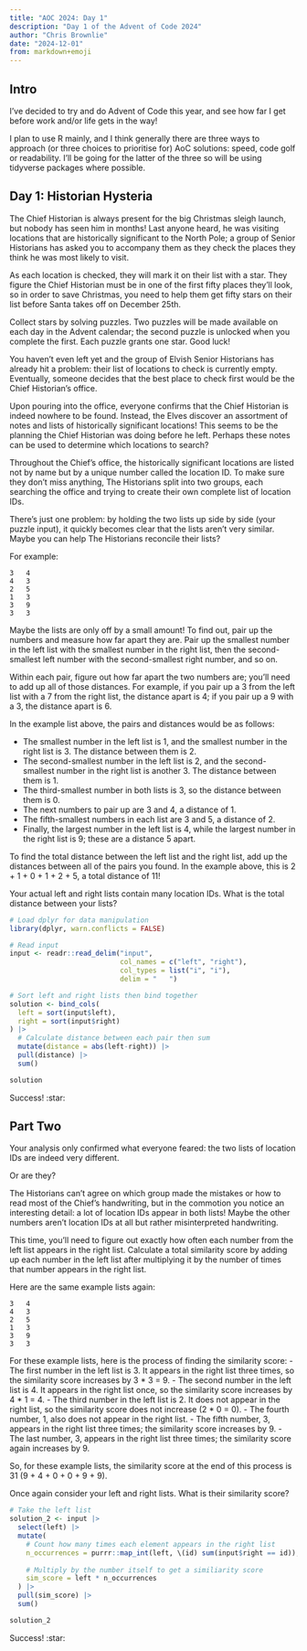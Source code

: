 ```yaml
---
title: "AOC 2024: Day 1"
description: "Day 1 of the Advent of Code 2024"
author: "Chris Brownlie"
date: "2024-12-01"
from: markdown+emoji
---
```


## Intro

I've decided to try and do Advent of Code this year, and see how far I get before
work and/or life gets in the way!

I plan to use R mainly, and I think generally there are three ways to
approach (or three choices to prioritise for) AoC solutions: speed, code golf 
or readability. I'll be going for the latter of
the three so will be using tidyverse packages where possible.

## Day 1: Historian Hysteria

The Chief Historian is always present for the big Christmas sleigh launch, but nobody has seen him in months! Last anyone heard, he was visiting locations that are historically significant to the North Pole; a group of Senior Historians has asked you to accompany them as they check the places they think he was most likely to visit.

As each location is checked, they will mark it on their list with a star. They figure the Chief Historian must be in one of the first fifty places they'll look, so in order to save Christmas, you need to help them get fifty stars on their list before Santa takes off on December 25th.

Collect stars by solving puzzles. Two puzzles will be made available on each day in the Advent calendar; the second puzzle is unlocked when you complete the first. Each puzzle grants one star. Good luck!

You haven't even left yet and the group of Elvish Senior Historians has already hit a problem: their list of locations to check is currently empty. Eventually, someone decides that the best place to check first would be the Chief Historian's office.

Upon pouring into the office, everyone confirms that the Chief Historian is indeed nowhere to be found. Instead, the Elves discover an assortment of notes and lists of historically significant locations! This seems to be the planning the Chief Historian was doing before he left. Perhaps these notes can be used to determine which locations to search?

Throughout the Chief's office, the historically significant locations are listed not by name but by a unique number called the location ID. To make sure they don't miss anything, The Historians split into two groups, each searching the office and trying to create their own complete list of location IDs.

There's just one problem: by holding the two lists up side by side (your puzzle input), it quickly becomes clear that the lists aren't very similar. Maybe you can help The Historians reconcile their lists?

For example:

```
3   4
4   3
2   5
1   3
3   9
3   3
```

Maybe the lists are only off by a small amount! To find out, pair up the numbers and measure how far apart they are. Pair up the smallest number in the left list with the smallest number in the right list, then the second-smallest left number with the second-smallest right number, and so on.

Within each pair, figure out how far apart the two numbers are; you'll need to add up all of those distances. For example, if you pair up a 3 from the left list with a 7 from the right list, the distance apart is 4; if you pair up a 9 with a 3, the distance apart is 6.

In the example list above, the pairs and distances would be as follows:

- The smallest number in the left list is 1, and the smallest number in the right list is 3. The distance between them is 2.
- The second-smallest number in the left list is 2, and the second-smallest number in the right list is another 3. The distance between them is 1.
- The third-smallest number in both lists is 3, so the distance between them is 0.
- The next numbers to pair up are 3 and 4, a distance of 1.
- The fifth-smallest numbers in each list are 3 and 5, a distance of 2.
- Finally, the largest number in the left list is 4, while the largest number in the right list is 9; these are a distance 5 apart.

To find the total distance between the left list and the right list, add up the distances between all of the pairs you found. In the example above, this is 2 + 1 + 0 + 1 + 2 + 5, a total distance of 11!

Your actual left and right lists contain many location IDs. What is the total distance between your lists?

```r
# Load dplyr for data manipulation
library(dplyr, warn.conflicts = FALSE)

# Read input
input <- readr::read_delim("input",
                           col_names = c("left", "right"),
                           col_types = list("i", "i"),
                           delim = "   ")

# Sort left and right lists then bind together
solution <- bind_cols(
  left = sort(input$left),
  right = sort(input$right)
) |>
  # Calculate distance between each pair then sum
  mutate(distance = abs(left-right)) |>
  pull(distance) |>
  sum()

solution
```

Success! :star:

## Part Two

Your analysis only confirmed what everyone feared: the two lists of location IDs are indeed very different.

Or are they?

The Historians can't agree on which group made the mistakes or how to read most of the Chief's handwriting, but in the commotion you notice an interesting detail: a lot of location IDs appear in both lists! Maybe the other numbers aren't location IDs at all but rather misinterpreted handwriting.

This time, you'll need to figure out exactly how often each number from the left list appears in the right list. Calculate a total similarity score by adding up each number in the left list after multiplying it by the number of times that number appears in the right list.

Here are the same example lists again:

```
3   4
4   3
2   5
1   3
3   9
3   3
```

For these example lists, here is the process of finding the similarity score:
- The first number in the left list is 3. It appears in the right list three times, so the similarity score increases by 3 * 3 = 9.
- The second number in the left list is 4. It appears in the right list once, so the similarity score increases by 4 * 1 = 4.
- The third number in the left list is 2. It does not appear in the right list, so the similarity score does not increase (2 * 0 = 0).
- The fourth number, 1, also does not appear in the right list.
- The fifth number, 3, appears in the right list three times; the similarity score increases by 9.
- The last number, 3, appears in the right list three times; the similarity score again increases by 9.

So, for these example lists, the similarity score at the end of this process is 31 (9 + 4 + 0 + 0 + 9 + 9).

Once again consider your left and right lists. What is their similarity score?

```r
# Take the left list
solution_2 <- input |>
  select(left) |>
  mutate(
    # Count how many times each element appears in the right list
    n_occurrences = purrr::map_int(left, \(id) sum(input$right == id)),
    
    # Multiply by the number itself to get a similiarity score
    sim_score = left * n_occurrences
  ) |>
  pull(sim_score) |>
  sum()

solution_2
```

Success! :star:
